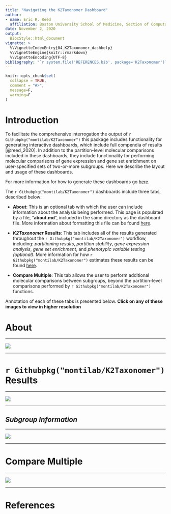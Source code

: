```yaml
---
title: "Navigating the K2Taxonomer Dashboard"
author:
- name: Eric R. Reed
  affiliation: Boston University School of Medicine, Section of Computational Biomedicine, 72 E Concord St, Boston, MA 02118
date: November 2, 2020
output: 
  BiocStyle::html_document
vignette: >
  %\VignetteIndexEntry{04_K2Taxonomer_dashhelp}
  %\VignetteEngine{knitr::rmarkdown}
  %\VignetteEncoding{UTF-8}
bibliography: "`r system.file('REFERENCES.bib', package='K2Taxonomer')`"
---
```


<style>
    body .main-container {
        max-width: 2000px;
    }
</style>

```r
knitr::opts_chunk$set(
  collapse = TRUE,
  comment = "#>",
  message=F, 
  warning=F
)
```

# Introduction

To facilitate the comprehensive interrogation the output of `r Githubpkg("montilab/K2Taxonomer")` this package includes functionality for generating interactive dashboards, which include full compendia of results [@reed_2020]. In addition to the partition-level molecular comparisons included in these dashboards, they include functionality for performing molecular comparisons of gene expression and gene set enrichment on user-specified sets of two-or-more subgroups. Here we describe the layout and usage of these dashboards.

For more information for how to generate these dashboards go [here](https://montilab.github.io/K2Taxonomer/articles/K2Taxonomer_dashboard.html).


The `r Githubpkg("montilab/K2Taxonomer")` dashboards include three tabs, described below:

- __**About**__: This is an optional tab with which the user can include information about the analysis being performed. This page is populated by a file, "**about.md**", included in the same directory as the dashboard file. More information about formatting this file can be found [here](https://montilab.github.io/K2Taxonomer/articles/K2Taxonomer_dashboard.html#the-about-md-file).

- __***K2Taxonomer* Results**__: This tab includes all of the results generated throughout the `r Githubpkg("montilab/K2Taxonomer")` workflow, including: *partitioning results*, *partition stability*, *gene expression analysis*, *gene set enrichment*, and *phenotypic variable testing (optional)*. More information for how `r Githubpkg("montilab/K2Taxonomer")` estimates these results can be found [here](https://montilab.github.io/K2Taxonomer/articles/K2Taxonomer_dashboard.html#the-about-md-file).

- __**Compare Multiple**__: This tab allows the user to perform additional molecular comparisons between subgroups, beyond the partition-level comparisons performed by `r Githubpkg("montilab/K2Taxonomer")` functions.

Annotation of each of these tabs is presented below. **Click on any of these images to view in higher resolution**

# __**About**__

***

[![](https://montilab.github.io/K2Taxonomer/articles/page1.png)](https://montilab.github.io/K2Taxonomer/articles/page1.png)

***

# __**`r Githubpkg("montilab/K2Taxonomer")` Results**__

***

[![](https://montilab.github.io/K2Taxonomer/articles/page2.jpg)](https://montilab.github.io/K2Taxonomer/articles/page2.png)

***

## __*Subgroup Information*__

***

[![](https://montilab.github.io/K2Taxonomer/articles/page3.jpg)](https://montilab.github.io/K2Taxonomer/articles/page3.png)

***

# __**Compare Multiple** __

***

[![](https://montilab.github.io/K2Taxonomer/articles/page4.jpg)](https://montilab.github.io/K2Taxonomer/articles/page4.png)

***

# References
